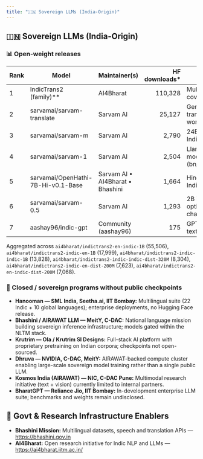 ```yaml
---
title: "🇮🇳 Sovereign LLMs (India-Origin)"
---
```


## 🇮🇳 Sovereign LLMs (India-Origin)

### 📊 Open-weight releases

| Rank | Model                              | Maintainer(s)                    | HF downloads\* | Primary focus                                                              | Link                                                      |
| ---- | ---------------------------------- | -------------------------------- | -------------: | -------------------------------------------------------------------------- | --------------------------------------------------------- |
| 1    | IndicTrans2 (family)\*\*           | AI4Bharat                        | 110,328        | Multilingual translation stack covering 22 Indic languages                 | https://huggingface.co/AI4Bharat/indictrans2-en-indic-1B  |
| 2    | sarvamai/sarvam-translate          | Sarvam AI                        | 25,127         | Gemma-3 based multimodal translation & assistant for Indic workflows       | https://huggingface.co/sarvamai/sarvam-translate          |
| 3    | sarvamai/sarvam-m                  | Sarvam AI                        | 2,790          | 24B chat-tuned LLM spanning 11 Indian languages                            | https://huggingface.co/sarvamai/sarvam-m                  |
| 4    | sarvamai/sarvam-1                  | Sarvam AI                        | 2,504          | Llama-2 derived multilingual chat model (bn/en/gu/hi/kn/ml/mr/or/pa/ta/te) | https://huggingface.co/sarvamai/sarvam-1                  |
| 5    | sarvamai/OpenHathi-7B-Hi-v0.1-Base | Sarvam AI • AI4Bharat • Bhashini | 1,664          | Hindi-first 7B base model for Indic workloads                              | https://huggingface.co/sarvamai/OpenHathi-7B-Hi-v0.1-Base |
| 6    | sarvamai/sarvam-0.5                | Sarvam AI                        | 1,293          | 2B instruction-tuned model optimized for code-mixed Indic chat             | https://huggingface.co/sarvamai/sarvam-0.5                |
| 7    | aashay96/indic-gpt                 | Community (aashay96)             | 175            | GPT-2 scale baseline for Indic text generation experiments                 | https://huggingface.co/aashay96/indic-gpt                 |

Aggregated across `ai4bharat/indictrans2-en-indic-1B` (55,506), `ai4bharat/indictrans2-indic-en-1B` (17,999), `ai4bharat/indictrans2-indic-indic-1B` (13,828), `ai4bharat/indictrans2-indic-indic-dist-320M` (8,304), `ai4bharat/indictrans2-indic-en-dist-200M` (7,623), `ai4bharat/indictrans2-en-indic-dist-200M` (7,068).

### 🚧 Closed / sovereign programs without public checkpoints

- **Hanooman — SML India, Seetha.ai, IIT Bombay:** Multilingual suite (22 Indic + 10 global languages); enterprise deployments, no Hugging Face release.
- **Bhashini / AIRAWAT LLM — MeitY, C-DAC:** National language mission building sovereign inference infrastructure; models gated within the NLTM stack.
- **Krutrim — Ola / Krutrim SI Designs:** Full-stack AI platform with proprietary pretraining on Indian corpora; checkpoints not open-sourced.
- **Dhruva — NVIDIA, C-DAC, MeitY:** AIRAWAT-backed compute cluster enabling large-scale sovereign model training rather than a single public LLM.
- **Kosmos India (AIRAWAT) — NIC, C-DAC Pune:** Multimodal research initiative (text + vision) currently limited to internal partners.
- **BharatGPT — Reliance Jio, IIT Bombay:** In-development enterprise LLM suite; benchmarks and weights remain undisclosed.

## 🧠 Govt & Research Infrastructure Enablers

- **Bhashini Mission:** Multilingual datasets, speech and translation APIs — https://bhashini.gov.in
- **AI4Bharat:** Open research initiative for Indic NLP and LLMs — https://ai4bharat.iitm.ac.in/